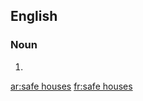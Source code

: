 ==English==

===Noun===
{{head|en|noun plural form}}

# {{plural of|safe house|lang=en}}

[[ar:safe houses]]
[[fr:safe houses]]